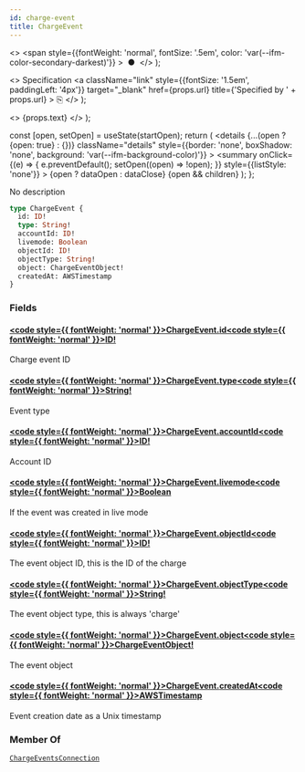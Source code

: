 ```yaml
---
id: charge-event
title: ChargeEvent
---
```


  <>
    <span
      style={{fontWeight: 'normal', fontSize: '.5em', color: 'var(--ifm-color-secondary-darkest)'}}
    >
      &nbsp;●&nbsp;
    </span>
  </>
);

  <>
    Specification
    <a
      className="link"
      style={{fontSize: '1.5em', paddingLeft: '4px'}}
      target="_blank"
      href={props.url}
      title={'Specified by ' + props.url}
    >
      ⎘
    </a>
  </>
);

  <>
    <span className={props.class}>{props.text}</span>
  </>
);


  const [open, setOpen] = useState(startOpen);
  return (
    <details
      {...(open ? {open: true} : {})}
      className="details"
      style={{border: 'none', boxShadow: 'none', background: 'var(--ifm-background-color)'}}
    >
      <summary
        onClick={(e) => {
          e.preventDefault();
          setOpen((open) => !open);
        }}
        style={{listStyle: 'none'}}
      >
        {open ? dataOpen : dataClose}
      </summary>
      {open && children}
    </details>
  );
};

No description

```graphql
type ChargeEvent {
  id: ID!
  type: String!
  accountId: ID!
  livemode: Boolean
  objectId: ID!
  objectType: String!
  object: ChargeEventObject!
  createdAt: AWSTimestamp
}
```

### Fields

#### [<code style={{ fontWeight: 'normal' }}>ChargeEvent.<b>id</b></code>](#)<Bullet />[<code style={{ fontWeight: 'normal' }}><b>ID!</b></code>](/docs/apis/graphql/types/scalars/id.mdx) <Badge class="badge badge--secondary badge--non_null" text="non-null"/> <Badge class="badge badge--secondary " text="scalar"/>

Charge event ID

#### [<code style={{ fontWeight: 'normal' }}>ChargeEvent.<b>type</b></code>](#)<Bullet />[<code style={{ fontWeight: 'normal' }}><b>String!</b></code>](/docs/apis/graphql/types/scalars/string.mdx) <Badge class="badge badge--secondary badge--non_null" text="non-null"/> <Badge class="badge badge--secondary " text="scalar"/>

Event type

#### [<code style={{ fontWeight: 'normal' }}>ChargeEvent.<b>accountId</b></code>](#)<Bullet />[<code style={{ fontWeight: 'normal' }}><b>ID!</b></code>](/docs/apis/graphql/types/scalars/id.mdx) <Badge class="badge badge--secondary badge--non_null" text="non-null"/> <Badge class="badge badge--secondary " text="scalar"/>

Account ID

#### [<code style={{ fontWeight: 'normal' }}>ChargeEvent.<b>livemode</b></code>](#)<Bullet />[<code style={{ fontWeight: 'normal' }}><b>Boolean</b></code>](/docs/apis/graphql/types/scalars/boolean.mdx) <Badge class="badge badge--secondary " text="scalar"/>

If the event was created in live mode

#### [<code style={{ fontWeight: 'normal' }}>ChargeEvent.<b>objectId</b></code>](#)<Bullet />[<code style={{ fontWeight: 'normal' }}><b>ID!</b></code>](/docs/apis/graphql/types/scalars/id.mdx) <Badge class="badge badge--secondary badge--non_null" text="non-null"/> <Badge class="badge badge--secondary " text="scalar"/>

The event object ID, this is the ID of the charge

#### [<code style={{ fontWeight: 'normal' }}>ChargeEvent.<b>objectType</b></code>](#)<Bullet />[<code style={{ fontWeight: 'normal' }}><b>String!</b></code>](/docs/apis/graphql/types/scalars/string.mdx) <Badge class="badge badge--secondary badge--non_null" text="non-null"/> <Badge class="badge badge--secondary " text="scalar"/>

The event object type, this is always 'charge'

#### [<code style={{ fontWeight: 'normal' }}>ChargeEvent.<b>object</b></code>](#)<Bullet />[<code style={{ fontWeight: 'normal' }}><b>ChargeEventObject!</b></code>](/docs/apis/graphql/types/objects/charge-event-object.mdx) <Badge class="badge badge--secondary badge--non_null" text="non-null"/> <Badge class="badge badge--secondary " text="object"/>

The event object

#### [<code style={{ fontWeight: 'normal' }}>ChargeEvent.<b>createdAt</b></code>](#)<Bullet />[<code style={{ fontWeight: 'normal' }}><b>AWSTimestamp</b></code>](/docs/apis/graphql/types/scalars/awstimestamp.mdx) <Badge class="badge badge--secondary " text="scalar"/>

Event creation date as a Unix timestamp

### Member Of

[`ChargeEventsConnection`](/docs/apis/graphql/types/objects/charge-events-connection.mdx) <Badge class="badge badge--secondary badge--relation" text="object"/>
